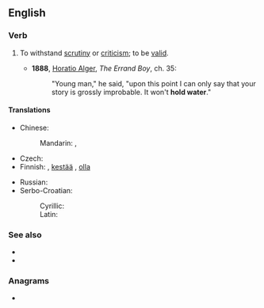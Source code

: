 ==English==

===Verb===
{{head|en|verb}}

# {{lb|en|idiomatic}} To withstand [[scrutiny]] or [[criticism]]; to be [[valid]].
#* '''1888''', [[w:Horatio Alger, Jr.|Horatio Alger]], ''The Errand Boy'', ch. 35:
#*: "Young man," he said, "upon this point I can only say that your story is grossly improbable. It won't '''hold water'''."

====Translations====
{{trans-top|withstand scrutiny}}
* Chinese:
*: Mandarin: {{t+|cmn|站得住腳|sc=Hani}}, {{t+|cmn|站得住脚|tr=zhàndezhù jiǎo|sc=Hani}}
* Czech: {{t+|cs|hořet}}
* Finnish: {{t|fi|pitää vettä}}, [[kestää#Finnish|kestää]] {{t+|fi|tarkastelu|alt=tarkastelua}}, [[olla#Finnish|olla]] {{t|fi|vedenpitävä}}
{{trans-mid}}
* Russian: {{t|ru|выде́рживать критику}}
* Serbo-Croatian:
*: Cyrillic: {{t|sh|држати воду|sc=Cyrl}}
*: Latin: {{t|sh|držati vodu}}
{{trans-bottom}}

===See also===
* {{l|en|hold up}}
* {{l|en|hold one's water}}

===Anagrams===
* {{anagrams|en|hotelward}}